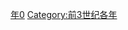 {{Catnav|頁面分類|历史|歷史時代|年|前3世纪各年}}

{{catmore}}
{{Commons category|270 BC}}

[[Category:前270年代|年0]]
[[Category:前3世纪各年|Category:前3世纪各年]]